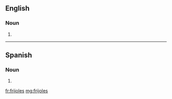 ==English==

===Noun===
{{head|en|noun plural form}}

# {{plural of|frijole|lang=en}}

----

==Spanish==

===Noun===
{{head|es|noun form|g=m-p}}

# {{plural of|frijol|lang=es}}

[[fr:frijoles]]
[[mg:frijoles]]
